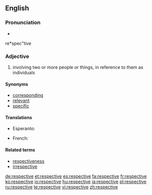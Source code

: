 ==English==

===Pronunciation===
* {{audio|En-us-respective.ogg|Audio (US)}}
re*spec"tive

===Adjective===
{{en-adj|-}}

# involving two or more people or things, in reference to them as individuals

====Synonyms====
* [[corresponding]]
* [[relevant]]
* [[specific]]

====Translations====
{{trans-top|referencing two or more things as individuals}}
* Esperanto: {{t|eo|respektiva}}
{{trans-mid}}
* French: {{t+|fr|respectif}}
{{trans-bottom}}

====Related terms====
* [[respectiveness]]
* [[irrespective]]

[[de:respective]]
[[et:respective]]
[[es:respective]]
[[fa:respective]]
[[fr:respective]]
[[ko:respective]]
[[io:respective]]
[[hu:respective]]
[[ja:respective]]
[[pl:respective]]
[[ru:respective]]
[[te:respective]]
[[vi:respective]]
[[zh:respective]]